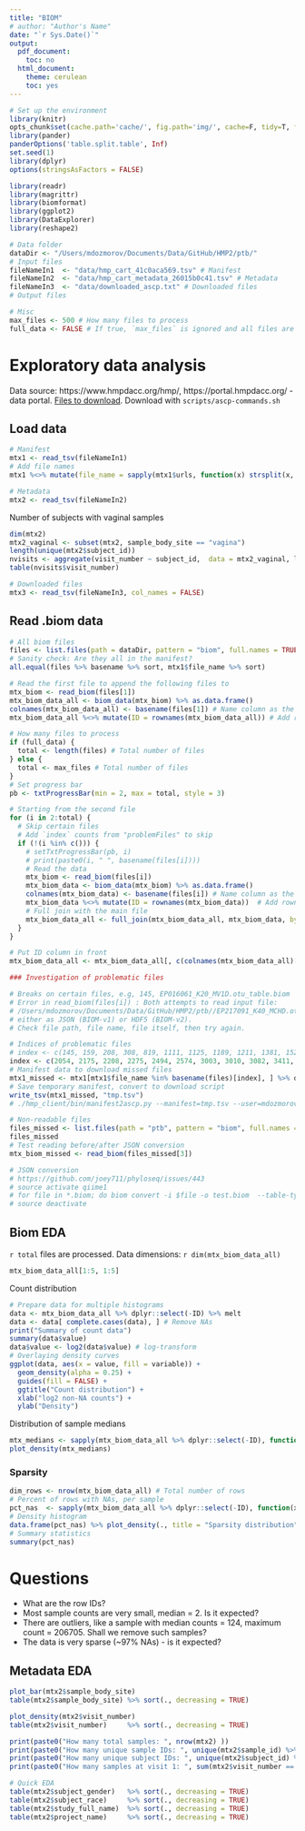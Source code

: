 ```yaml
---
title: "BIOM"
# author: "Author's Name"
date: "`r Sys.Date()`"
output:
  pdf_document:
    toc: no
  html_document:
    theme: cerulean
    toc: yes
---
```


```r
# Set up the environment
library(knitr)
opts_chunk$set(cache.path='cache/', fig.path='img/', cache=F, tidy=T, fig.keep='high', echo=F, dpi=100, warnings=F, message=F, comment=NA, warning=F, results='as.is', fig.width = 10, fig.height = 6) #out.width=700, 
library(pander)
panderOptions('table.split.table', Inf)
set.seed(1)
library(dplyr)
options(stringsAsFactors = FALSE)
```

```r
library(readr)
library(magrittr)
library(biomformat)
library(ggplot2)
library(DataExplorer)
library(reshape2)
```


```r
# Data folder
dataDir <- "/Users/mdozmorov/Documents/Data/GitHub/HMP2/ptb/"
# Input files
fileNameIn1  <- "data/hmp_cart_41c0aca569.tsv" # Manifest
fileNameIn2  <- "data/hmp_cart_metadata_26015b0c41.tsv" # Metadata
fileNameIn3  <- "data/downloaded_ascp.txt" # Downloaded files
# Output files

# Misc
max_files <- 500 # How many files to process
full_data <- FALSE # If true, `max_files` is ignored and all files are processed
```

# Exploratory data analysis

Data source: https://www.hmpdacc.org/hmp/, https://portal.hmpdacc.org/ - data portal. [Files to download](https://portal.hmpdacc.org/search/f?filters=%7B%22op%22:%22and%22,%22content%22:%5B%7B%22op%22:%22in%22,%22content%22:%7B%22field%22:%22cases.study_name%22,%22value%22:%5B%22MOMS-PI%22%5D%7D%7D,%7B%22op%22:%22in%22,%22content%22:%7B%22field%22:%22files.file_format%22,%22value%22:%5B%22Biological%20Observation%20Matrix%22%5D%7D%7D,%7B%22op%22:%22in%22,%22content%22:%7B%22field%22:%22files.file_matrix_type%22,%22value%22:%5B%2216s_community%22%5D%7D%7D%5D%7D&facetTab=files&pagination=%7B%22files%22:%7B%22from%22:0,%22size%22:20,%22sort%22:%22file_name.raw:asc%22%7D%7D). Download with `scripts/ascp-commands.sh`

## Load data

```r
# Manifest
mtx1 <- read_tsv(fileNameIn1)
# Add file names
mtx1 %<>% mutate(file_name = sapply(mtx1$urls, function(x) strsplit(x, split = ",", fixed = TRUE)[[1]][1] %>% basename) %>% unname)
```

```r
# Metadata
mtx2 <- read_tsv(fileNameIn2)
```

Number of subjects with vaginal samples

```r
dim(mtx2)
mtx2_vaginal <- subset(mtx2, sample_body_site == "vagina")
length(unique(mtx2$subject_id))
nvisits <- aggregate(visit_number ~ subject_id,  data = mtx2_vaginal, length)
table(nvisits$visit_number)
```


```r
# Downloaded files
mtx3 <- read_tsv(fileNameIn3, col_names = FALSE)
```


## Read .biom data

```r
# All biom files
files <- list.files(path = dataDir, pattern = "biom", full.names = TRUE)
# Sanity check: Are they all in the manifest?
all.equal(files %>% basename %>% sort, mtx1$file_name %>% sort)

# Read the first file to append the following files to
mtx_biom <- read_biom(files[1])
mtx_biom_data_all <- biom_data(mtx_biom) %>% as.data.frame()
colnames(mtx_biom_data_all) <- basename(files[1]) # Name column as the filename
mtx_biom_data_all %<>% mutate(ID = rownames(mtx_biom_data_all)) # Add rownames as IDs

# How many files to process
if (full_data) {
  total <- length(files) # Total number of files
} else {
  total <- max_files # Total number of files
}
# Set progress bar
pb <- txtProgressBar(min = 2, max = total, style = 3)

# Starting from the second file
for (i in 2:total) {
  # Skip certain files
  # Add `index` counts from "problemFiles" to skip
  if (!(i %in% c())) {
    # setTxtProgressBar(pb, i)
    # print(paste0(i, " ", basename(files[i])))
    # Read the data
    mtx_biom <- read_biom(files[i])
    mtx_biom_data <- biom_data(mtx_biom) %>% as.data.frame()
    colnames(mtx_biom_data) <- basename(files[i]) # Name column as the filename
    mtx_biom_data %<>% mutate(ID = rownames(mtx_biom_data))  # Add rownames as IDs
    # Full join with the main file
    mtx_biom_data_all <- full_join(mtx_biom_data_all, mtx_biom_data, by = c("ID"))
  }
}

# Put ID column in front
mtx_biom_data_all <- mtx_biom_data_all[, c(colnames(mtx_biom_data_all)[grepl("ID", colnames(mtx_biom_data_all))], colnames(mtx_biom_data_all)[!grepl("ID", colnames(mtx_biom_data_all))])]
```

```r
### Investigation of problematic files

# Breaks on certain files, e.g, 145, EP016061_K20_MV1D.otu_table.biom
# Error in read_biom(files[i]) : Both attempts to read input file:
# /Users/mdozmorov/Documents/Data/GitHub/HMP2/ptb//EP217091_K40_MCHD.otu_table.biom
# either as JSON (BIOM-v1) or HDF5 (BIOM-v2).
# Check file path, file name, file itself, then try again.

# Indices of problematic files
# index <- c(145, 159, 208, 308, 819, 1111, 1125, 1189, 1211, 1381, 1529, 1752)
index <- c(2054, 2175, 2208, 2275, 2494, 2574, 3003, 3010, 3082, 3411, 3448, 3709, 3989, 3995, 4124, 4234, 4626, 4762, 4950, 5378, 5396, 5399, 5455, 5633, 5755, 5761, 5771, 6099, 6111, 6236, 6240, 6436, 6565, 7454, 7464, 7566, 7750, 7943, 8322, 8360, 8425, 8433, 8461, 8637, 8692, 8770, 9057, 9087, 9107, 9124)
# Manifest data to download missed files
mtx1_missed <- mtx1[mtx1$file_name %in% basename(files)[index], ] %>% dplyr::select(-file_name)
# Save temporary manifest, convert to download script
write_tsv(mtx1_missed, "tmp.tsv") 
# ./hmp_client/bin/manifest2ascp.py --manifest=tmp.tsv --user=mdozmorov --password=FNEMHgvf --ascp_path=/Users/mdozmorov/Applications/Aspera\ CLI/bin/ascp --ascp_options="-l 200M" > ascp-commands_tmp.sh

# Non-readable files
files_missed <- list.files(path = "ptb", pattern = "biom", full.names = TRUE, recursive = TRUE)
files_missed
# Test reading before/after JSON conversion
mtx_biom_missed <- read_biom(files_missed[3])

# JSON conversion
# https://github.com/joey711/phyloseq/issues/443
# source activate qiime1
# for file in *.biom; do biom convert -i $file -o test.biom  --table-type="OTU table" --to-json && mv test.biom $file; done
# source deactivate
```

## Biom EDA

`r total` files are processed. Data dimensions: `r dim(mtx_biom_data_all)`

```r
mtx_biom_data_all[1:5, 1:5]
```

Count distribution

```r
# Prepare data for multiple histograms
data <- mtx_biom_data_all %>% dplyr::select(-ID) %>% melt
data <- data[ complete.cases(data), ] # Remove NAs
print("Summary of count data")
summary(data$value)
data$value <- log2(data$value) # log-transform
# Overlaying density curves
ggplot(data, aes(x = value, fill = variable)) + 
  geom_density(alpha = 0.25) + 
  guides(fill = FALSE) +
  ggtitle("Count distribution") +
  xlab("log2 non-NA counts") +
  ylab("Density")
```

Distribution of sample medians

```r
mtx_medians <- sapply(mtx_biom_data_all %>% dplyr::select(-ID), function(x) median(x, na.rm = TRUE))
plot_density(mtx_medians)
```


### Sparsity

```r
dim_rows <- nrow(mtx_biom_data_all) # Total number of rows
# Percent of rows with NAs, per sample
pct_nas  <- sapply(mtx_biom_data_all %>% dplyr::select(-ID), function(x) sum(is.na(x)) / dim_rows) %>% unname
# Density histogram
data.frame(pct_nas) %>% plot_density(., title = "Sparsity distribution")
# Summary statistics
summary(pct_nas)
```

# Questions

- What are the row IDs?
- Most sample counts are very small, median = 2. Is it expected?
- There are outliers, like a sample with median counts = 124, maximum count = 206705. Shall we remove such samples?
- The data is very sparse (~97% NAs) - is it expected?

## Metadata EDA


```r
plot_bar(mtx2$sample_body_site)
table(mtx2$sample_body_site) %>% sort(., decreasing = TRUE)
```

```r
plot_density(mtx2$visit_number)
table(mtx2$visit_number)     %>% sort(., decreasing = TRUE)
```

```r
print(paste0("How many total samples: ", nrow(mtx2) ))
print(paste0("How many unique sample IDs: ", unique(mtx2$sample_id) %>% length() ))
print(paste0("How many unique subject IDs: ", unique(mtx2$subject_id) %>% length() ))
print(paste0("How many samples at visit 1: ", sum(mtx2$visit_number == 1) ))
```

```r
# Quick EDA
table(mtx2$subject_gender)   %>% sort(., decreasing = TRUE)
table(mtx2$subject_race)     %>% sort(., decreasing = TRUE)
table(mtx2$study_full_name)  %>% sort(., decreasing = TRUE)
table(mtx2$project_name)     %>% sort(., decreasing = TRUE)
```




